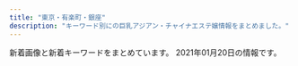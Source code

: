 ```yaml
---
title: "東京・有楽町・銀座"
description: "キーワード別にの巨乳アジアン・チャイナエステ嬢情報をまとめました。"
---
```


新着画像と新着キーワードをまとめています。
2021年01月20日の情報です。

<DmmAffiliateIns />
<KeywordTable
  shops={
    [
    {
        "name": "CoCo",
        "img_links": [
            "http://coco.jpest.net/uploads//sites/14/2020/08/tel-1.png",
            "http://coco.jpest.net/uploads//sites/14/2020/08/r6.jpg",
            "http://coco.jpest.net/uploads//sites/14/2020/08/acc1.jpg",
            "http://coco.jpest.net/uploads//sites/14/2020/08/g1-215x300.jpg",
            "http://coco.jpest.net/uploads//sites/14/2020/08/pick_t.jpg",
            "http://coco.jpest.net/uploads//sites/14/2020/08/bcc3-1.jpg",
            "http://coco.jpest.net/uploads//sites/14/2020/08/bcc2.jpg",
            "http://coco.jpest.net/uploads//sites/14/2020/08/g2-1.jpg",
            "http://coco.jpest.net/uploads//sites/14/2020/08/s1.png",
            "http://coco.jpest.net/uploads//sites/14/2020/08/tel-top2-3.jpg",
            "http://coco.jpest.net/uploads//sites/14/2020/08/r1.jpg",
            "http://coco.jpest.net/uploads//sites/14/2020/08/a2.jpg",
            "http://coco.jpest.net/uploads//sites/14/2020/08/r3.jpg",
            "http://coco.jpest.net/uploads//sites/14/2020/08/staff_t.jpg",
            "http://coco.jpest.net/uploads//sites/14/2020/08/tel-top-1.jpg",
            "http://coco.jpest.net/uploads//sites/14/2020/08/g2-1-215x300.jpg",
            "http://coco.jpest.net/uploads//sites/14/2020/09/g2-215x300.jpg",
            "http://coco.jpest.net/uploads//sites/14/2020/08/bcc3-2.jpg",
            "http://coco.jpest.net/uploads//sites/14/2020/08/r5.jpg",
            "http://coco.jpest.net/uploads//sites/14/2020/08/interior_t.jpg",
            "http://coco.jpest.net/uploads//sites/14/2020/08/ta.png",
            "http://coco.jpest.net/uploads//sites/14/2020/08/sys-786x1024.jpg",
            "http://coco.jpest.net/uploads//sites/14/2020/08/footer_02-1.jpg",
            "http://coco.jpest.net/uploads//sites/14/2020/08/news.png",
            "http://coco.jpest.net/uploads//sites/14/2020/09/g1-215x300.jpg",
            "http://coco.jpest.net/uploads//sites/14/2020/08/r4.jpg",
            "http://coco.jpest.net/uploads//sites/14/2020/09/g2.jpg",
            "http://coco.jpest.net/uploads//sites/14/2020/09/g1.jpg",
            "http://coco.jpest.net/uploads//sites/14/2020/08/r2.jpg",
            "http://coco.jpest.net/uploads//sites/14/2020/08/g1.jpg",
            "http://coco.jpest.net/uploads//sites/14/2020/08/g3.jpg",
            "http://coco.jpest.net/uploads//sites/14/2020/08/bcc1.jpg",
            "http://coco.jpest.net/uploads//sites/14/2020/08/g3-215x300.jpg",
            "http://coco.jpest.net/uploads//sites/14/2020/08/a1.jpg"
        ],
        "url": "http://coco.jpest.net/",
        "station": "\u99ac\u55b0\u6a2a\u5c71\u99c5B4\u51fa\u53e3",
        "keywords": {}
    },
    {
        "station": "\u65b0\u5bcc\u753a\u99c53\u756a\u51fa\u53e3",
        "url": "http://missyou-esthe.com/",
        "keywords": {
            "86": 14,
            "87": 4,
            "85": 2
        },
        "img_links": [
            "http://missyou-esthe.com/img/tt12.jpg",
            "http://missyou-esthe.com/img/t2.jpg",
            "http://missyou-esthe.com/img/cg01.jpg",
            "http://missyou-esthe.com/img/cg11.jpg",
            "http://missyou-esthe.com/img/cg04.jpg",
            "http://missyou-esthe.com/img/cg02.jpg",
            "http://missyou-esthe.com/img/tt20.jpg",
            "http://missyou-esthe.com/img/cg03.jpg",
            "http://missyou-esthe.com/img/tt18.jpg",
            "http://missyou-esthe.com/img/cg05.jpg",
            "http://missyou-esthe.com/img/tt11.jpg",
            "http://missyou-esthe.com/img/tt16.jpg",
            "http://missyou-esthe.com/img/cg08.jpg",
            "http://missyou-esthe.com/img/cg10.jpg",
            "http://missyou-esthe.com/img/tt19.jpg",
            "http://missyou-esthe.com/img/mr1.jpg",
            "http://missyou-esthe.com/img/cg09.jpg",
            "http://missyou-esthe.com/img/tt17.jpg",
            "http://missyou-esthe.com/img/t3.jpg",
            "http://missyou-esthe.com/img/cg091.jpg",
            "http://missyou-esthe.com/img/f1.jpg",
            "http://missyou-esthe.com/img/no.png",
            "http://missyou-esthe.com/img/tt21.jpg",
            "http://missyou-esthe.com/img/f.jpg",
            "http://missyou-esthe.com/img/tt4.jpg",
            "http://missyou-esthe.com/img/cg06.jpg",
            "http://missyou-esthe.com/img/tt1.jpg",
            "http://missyou-esthe.com/img/tt14.jpg",
            "http://missyou-esthe.com/img/cg07.jpg",
            "http://missyou-esthe.com/img/eve.jpg",
            "http://missyou-esthe.com/img/tt15.jpg",
            "http://missyou-esthe.com/img/cg14.jpg",
            "http://missyou-esthe.com/img/tt13.jpg",
            "http://missyou-esthe.com/img/lin.jpg",
            "http://missyou-esthe.com/img/t1.jpg",
            "http://missyou-esthe.com/img/tt2.jpg",
            "http://missyou-esthe.com/img/cg13.jpg"
        ],
        "name": "Lotus\uff5e\u30ed\u30fc\u30bf\u30b9\uff5e"
    },
    {
        "name": "\u685c\uff5e\u3055\u304f\u3089\uff5e",
        "station": "\u8305\u5834\u753a\u99c51\u756a\u51fa\u53e3",
        "img_links": [
            "http://sakura.relaxnabi.com/css/nav/nav-005.png",
            "http://sakura.relaxnabi.com/css/nav/nav-004.png",
            "http://sakura.relaxnabi.com/css/topright02.jpg",
            "http://sakura.relaxnabi.com/css/nav/nav-003.png",
            "http://sakura.relaxnabi.com/css/staff/staff14a.jpg",
            "http://sakura.relaxnabi.com/css/tel03.png",
            "http://sakura.relaxnabi.com/css/staff/staff04.jpg",
            "http://sakura.relaxnabi.com/css/nav/nav-001.png",
            "http://sakura.relaxnabi.com/css/topleft01.png",
            "http://sakura.relaxnabi.com/css/staff/staff02.jpg",
            "http://sakura.relaxnabi.com/css/topleft02.png",
            "http://sakura.relaxnabi.com/css/staff/staff06.jpg",
            "http://sakura.relaxnabi.com/css/staff/staff13.jpg",
            "http://sakura.relaxnabi.com/css/nav/nav-006.png",
            "http://sakura.relaxnabi.com/css/nav/nav-002.png"
        ],
        "url": "http://sakura.relaxnabi.com/",
        "keywords": {
            "C": 4,
            "D": 3,
            "87": 2,
            "89": 3
        }
    },
    {
        "url": "http://luna-shine.info/",
        "keywords": {
            "C": 12,
            "85": 6,
            "E": 13,
            "87": 12,
            "\u80f8": 2,
            "82": 3,
            "81": 3,
            "89": 21,
            "84": 3,
            "88": 21,
            "D": 30,
            "G": 6,
            "F": 6,
            "\u30bb\u30af\u30b7\u30fc": 1,
            "86": 6
        },
        "img_links": [
            "http://luna-shine.info/uploads/lunashine/2013/01/img_0427_e589afe69cac-276x368.jpg",
            "http://luna-shine.info/uploads/lunashine/2013/01/room-6.jpg",
            "http://luna-shine.info/uploads/lunashine/2013/05/p1020464_e589afe69cac.jpg",
            "http://luna-shine.info/uploads/lunashine/2017/04/22221.jpg",
            "http://luna-shine.info/uploads/lunashine/2013/01/room-11.jpg",
            "http://luna-shine.info/uploads/lunashine/2019/05/e5beaee4bfa1e59bbee78987_201905171313091.jpg",
            "http://luna-shine.info/uploads/lunashine/2013/01/room-9.jpg",
            "http://luna-shine.info/uploads/lunashine/2013/11/e381afe3828be3818befbc92-1000x1333.jpg",
            "http://luna-shine.info/uploads/lunashine/2019/04/e5beaee4bfa1e59bbee78987_201903161627475.jpg",
            "http://luna-shine.info/uploads/lunashine/2019/07/qqe59bbee78987201504181707251.jpg",
            "http://luna-shine.info/uploads/lunashine/2019/04/tel.jpg",
            "http://luna-shine.info/uploads/lunashine/images/rq01.jpg",
            "http://luna-shine.info/uploads/lunashine/2015/03/123.jpg",
            "http://luna-shine.info/uploads/lunashine/2020/01/e5beaee4bfa1e59bbee78987_20190517131309.jpg",
            "http://luna-shine.info/uploads/lunashine/2013/01/room-5.jpg",
            "http://luna-shine.info/uploads/lunashine/images/new_d.jpg",
            "http://luna-shine.info/uploads/lunashine/2014/05/naomi1-276x3584.jpg",
            "http://luna-shine.info/uploads/lunashine/2012/12/topview3.jpg",
            "http://luna-shine.info/uploads/lunashine/2013/01/qiu-1.jpg",
            "http://luna-shine.info/uploads/lunashine/2012/12/mobile.jpg",
            "http://luna-shine.info/uploads/lunashine/2013/10/e381bfe3818d2_e589afe69cac.jpg",
            "http://luna-shine.info/uploads/lunashine/2014/06/9c1b42356edc1bb51d040e0a1783fa97.png",
            "http://luna-shine.info/uploads/lunashine/2015/04/1111_e589afe69cac1.jpg",
            "http://luna-shine.info/uploads/lunashine/2016/12/img_4240.jpg",
            "http://luna-shine.info/uploads/lunashine/2013/10/e38182e38286e381bf3_e589afe69cac.jpg",
            "http://luna-shine.info/uploads/lunashine/2015/09/1-12041z120344c1_e589afe69cac_e589afe69cac.jpg",
            "http://luna-shine.info/uploads/lunashine/images/no-photo.jpg",
            "http://luna-shine.info/uploads/lunashine/2019/12/e5beaee4bfa1e59bbee78987_20191207154634.jpg",
            "http://luna-shine.info/uploads/lunashine/2015/04/1111_e589afe69cac.jpg",
            "http://luna-shine.info/uploads/lunashine/images/rq03.jpg",
            "http://luna-shine.info/uploads/lunashine/2013/11/e381afe3828be3818b-1000x1333.jpg",
            "http://luna-shine.info/uploads/lunashine/2013/10/e381bfe382841_e589afe69cac.jpg",
            "http://luna-shine.info/uploads/lunashine/2014/06/image-15.jpeg",
            "http://luna-shine.info/uploads/lunashine/2012/12/mailmaka.jpg",
            "http://luna-shine.info/uploads/lunashine/2019/04/flash1.jpg",
            "http://luna-shine.info/uploads/lunashine/2019/04/e5beaee4bfa1e59bbee78987_2019031616274791.jpg",
            "http://luna-shine.info/uploads/lunashine/2013/01/room-3.jpg",
            "http://luna-shine.info/uploads/lunashine/2015/03/11111.jpg",
            "http://luna-shine.info/uploads/lunashine/2013/01/room-10.jpg",
            "http://luna-shine.info/uploads/lunashine/2014/06/image-14.jpeg",
            "http://luna-shine.info/uploads/lunashine/2013/01/room-8.jpg",
            "http://luna-shine.info/uploads/lunashine/2014/05/naomi1-276x3583.jpg",
            "http://luna-shine.info/uploads/lunashine/2013/01/room-7.jpg",
            "http://luna-shine.info/uploads/lunashine/2015/03/171f728230a16701d87b9e61ba70edf8.png",
            "http://luna-shine.info/uploads/lunashine/2013/01/room-2.jpg",
            "http://luna-shine.info/uploads/lunashine/2019/04/e5beaee4bfa1e59bbee78987_201903161627478.jpg",
            "http://luna-shine.info/uploads/lunashine/2013/10/e381bfe38286e3818d-5_e589afe69cac.jpg",
            "http://luna-shine.info/uploads/lunashine/2015/12/qqe59bbee7898720151214133747.jpg",
            "http://luna-shine.info/uploads/lunashine/2013/01/img_0370_e589afe69cac-276x368.jpg",
            "http://luna-shine.info/uploads/lunashine/2012/12/topview4.jpg",
            "http://luna-shine.info/uploads/lunashine/2015/01/2_e589afe69cac.jpg",
            "http://luna-shine.info/uploads/lunashine/2019/03/e5beaee4bfa1e59bbee78987_201903141535171.jpg",
            "http://luna-shine.info/uploads/lunashine/2019/04/bottom.jpg",
            "http://luna-shine.info/uploads/lunashine/2014/04/image_e589afe69cac.png",
            "http://luna-shine.info/uploads/lunashine/2015/03/8dbe4d07b4f1258c30f14b30e60c1466.png",
            "http://luna-shine.info/uploads/lunashine/2015/03/12344780f_e589afe69cac.jpg",
            "http://luna-shine.info/uploads/lunashine/images/new_tit.jpg",
            "http://luna-shine.info/uploads/lunashine/2019/05/e5beaee4bfa1e59bbee78987_20190517131309.jpg",
            "http://luna-shine.info/uploads/lunashine/2016/11/31.jpg",
            "http://luna-shine.info/uploads/lunashine/2013/10/4_e589afe69cac.jpg",
            "http://luna-shine.info/uploads/lunashine/2019/03/e5beaee4bfa1e59bbee78987_201903161627476.jpg",
            "http://luna-shine.info/uploads/lunashine/2015/01/11.jpg",
            "http://luna-shine.info/uploads/lunashine/2013/03/img_0522_e589afe69cac-1000x1333.jpg",
            "http://luna-shine.info/uploads/lunashine/2019/12/e5beaee4bfa1e59bbee78987_201912071546181.jpg",
            "http://luna-shine.info/uploads/lunashine/2014/05/22.jpg",
            "http://luna-shine.info/uploads/lunashine/2018/05/2.jpg",
            "http://luna-shine.info/uploads/lunashine/2012/12/topview0.jpg",
            "http://luna-shine.info/uploads/lunashine/2019/01/e5beaee4bfa1e59bbee78987_20190124144601.jpg",
            "http://luna-shine.info/uploads/lunashine/2015/01/0.jpg",
            "http://luna-shine.info/uploads/lunashine/2013/01/room-1.jpg",
            "http://luna-shine.info/uploads/lunashine/2012/12/topview1.jpg",
            "http://luna-shine.info/uploads/lunashine/2015/06/image1-266x4001.jpg",
            "http://luna-shine.info/uploads/lunashine/images/picup.png"
        ],
        "name": "\u30eb\u30ca\u30b7\u30e3\u30a4\u30f3",
        "station": "\u5c0f\u4f1d\u99ac\u753a\u99c53\u756a\u51fa\u53e3"
    },
    {
        "keywords": {
            "C": 3,
            "83": 1,
            "85": 3,
            "90": 1,
            "D": 2,
            "G": 1,
            "86": 1,
            "93": 1,
            "91": 1,
            "E": 3,
            "89": 1,
            "87": 1
        },
        "name": "For you",
        "img_links": [
            "http://f-relaxe.net/images/sub_15.jpg",
            "http://f-relaxe.net/girl/07.jpg",
            "http://f-relaxe.net/images/sub_10.jpg",
            "http://f-relaxe.net/images/index_17.jpg",
            "http://f-relaxe.net/images/index_18.jpg",
            "http://f-relaxe.net/girl/08.jpg",
            "http://f-relaxe.net/images/staff_11.jpg",
            "http://f-relaxe.net/girl/02.jpg",
            "http://f-relaxe.net/girl/010a.jpg",
            "http://f-relaxe.net/girl/02a.jpg",
            "http://f-relaxe.net/images/info_11.jpg",
            "http://f-relaxe.net/girl/012a.jpg",
            "http://f-relaxe.net/girl/010.jpg",
            "http://f-relaxe.net/images/03.jpg",
            "http://f-relaxe.net/girl/07a.jpg",
            "http://f-relaxe.net/images/index_16.jpg",
            "http://f-relaxe.net/images/index_07.jpg",
            "http://f-relaxe.net/images/index_12.jpg",
            "http://f-relaxe.net/images/rec.jpg",
            "http://f-relaxe.net/images/index_14.jpg",
            "http://f-relaxe.net/girl/08a.jpg",
            "http://f-relaxe.net/girl/024.jpg",
            "http://f-relaxe.net/images/index_01.jpg",
            "http://f-relaxe.net/images/index_03.jpg",
            "http://f-relaxe.net/images/info.jpg",
            "http://f-relaxe.net/girl/011a.jpg",
            "http://f-relaxe.net/images/index_119.jpg",
            "http://f-relaxe.net/images/02.jpg",
            "http://f-relaxe.net/girl/09a.jpg",
            "http://f-relaxe.net/girl/013a.jpg",
            "http://f-relaxe.net/images/index_05.jpg",
            "http://f-relaxe.net/images/index_08.jpg",
            "http://f-relaxe.net/images/index_04.jpg",
            "http://f-relaxe.net/images/rec_11.jpg",
            "http://f-relaxe.net/images/line.jpg",
            "http://f-relaxe.net/girl/09.jpg",
            "http://f-relaxe.net/images/index_13.jpg",
            "http://f-relaxe.net/girl/00.jpg",
            "http://f-relaxe.net/girl/04.jpg",
            "http://f-relaxe.net/images/01.jpg",
            "http://f-relaxe.net/images/sub_12.jpg",
            "http://f-relaxe.net/girl/013.jpg",
            "http://f-relaxe.net/images/index_06.jpg",
            "http://f-relaxe.net/images/index_09.jpg",
            "http://f-relaxe.net/girl/012.jpg",
            "http://f-relaxe.net/girl/017.jpg",
            "http://f-relaxe.net/girl/011.jpg",
            "http://f-relaxe.net/images/index_10.jpg"
        ],
        "url": "http://f-relaxe.net",
        "station": "JR\u6771\u4eac\u99c5\u516b\u91cd\u6d32\u5317\u53e3"
    },
    {
        "img_links": [
            "http://s-este.net/wp/wp-content/uploads/2019/02/saihosjaiokal.jpg",
            "http://s-este.net/wp/wp-content/uploads/2019/02/sahijaknklaa.jpg",
            "http://s-este.net/wp/wp-content/themes/Butterfly2_ver_1_3/images/room/3.jpg",
            "http://s-este.net/wp/wp-content/uploads/2017/04/no_photo.jpg",
            "http://s-este.net/wp/wp-content/uploads/2017/04/hsoajalk12.jpg",
            "http://s-este.net/wp/wp-content/uploads/2020/09/0987654r.jpg",
            "http://s-este.net/wp/wp-content/uploads/2019/02/hsaiosijoamklaa.jpg",
            "http://s-este.net/wp/wp-content/themes/Butterfly2_ver_1_3/images/room/1.jpg",
            "http://s-este.net/wp/wp-content/themes/Butterfly2_ver_1_3/images/tel.png",
            "http://s-este.net/wp/wp-content/uploads/2020/09/12345rtfgh.jpg",
            "http://s-este.net/wp/wp-content/themes/Butterfly2_ver_1_3/event/top-img02.png",
            "http://s-este.net/wp/wp-content/themes/Butterfly2_ver_1_3/images/call.png",
            "http://s-este.net/wp/wp-content/themes/Butterfly2_ver_1_3/images/room/2.jpg",
            "http://s-este.net/wp/wp-content/uploads/2019/02/hasuoiioaasa.jpg",
            "http://s-este.net/wp/wp-content/uploads/2020/09/1234567.jpg",
            "http://s-este.net/wp/wp-content/uploads/2019/02/sahojioalkskla.jpg",
            "http://s-este.net/wp/wp-content/uploads/2019/02/gsyashuiaakaa.jpg",
            "http://s-este.net/wp/wp-content/themes/Butterfly2_ver_1_3/images/room/4.jpg",
            "http://s-este.net/wp/wp-content/uploads/2020/09/132456.jpg",
            "http://s-este.net/wp/wp-content/uploads/2019/02/hsuiasjoialmlkaas.jpg",
            "http://s-este.net/wp/wp-content/themes/Butterfly2_ver_1_3/event/top-img01.png"
        ],
        "name": "\u30e9\u30d5\u30a3\u30fc\u30eb",
        "url": "http://s-este.net/",
        "station": "\u65b0\u65e5\u672c\u6a4b\u99c55\u756a\u51fa\u53e3",
        "keywords": {
            "D": 2,
            "E": 6,
            "F": 2,
            "C": 4,
            "\u30bb\u30af\u30b7\u30fc": 1
        }
    },
    {
        "station": "\u4eba\u5f62\u753a\u99c5A1\u51fa\u53e3",
        "url": "http://cocosia-massage.work/",
        "img_links": [
            "http://cocosia-massage.work/img/sta4.jpg",
            "http://cocosia-massage.work/img/r9.jpg",
            "http://cocosia-massage.work/sp/img/cam3.jpg",
            "http://cocosia-massage.work/img/xmas.png",
            "http://cocosia-massage.work/img/fla-2.jpg",
            "http://cocosia-massage.work/img/st1.jpg",
            "http://cocosia-massage.work/img/acc.jpg",
            "http://cocosia-massage.work/sp/img/st1.jpg",
            "http://cocosia-massage.work/img/st2.jpg",
            "http://cocosia-massage.work/img/sta1.jpg",
            "http://cocosia-massage.work/img/st4.jpg",
            "http://cocosia-massage.work/img/fla-1.jpg",
            "http://cocosia-massage.work/sp/img/rec.jpg",
            "http://cocosia-massage.work/sp/img/p-3.jpg",
            "http://cocosia-massage.work/sp/img/cam2.jpg",
            "http://cocosia-massage.work/sp/img/info.jpg",
            "http://cocosia-massage.work/sp/img/qr.jpg",
            "http://cocosia-massage.work/img/st3.jpg",
            "http://cocosia-massage.work/sp/img/sys.jpg",
            "http://cocosia-massage.work/img/sta2.jpg",
            "http://cocosia-massage.work/img/conc.jpg",
            "http://cocosia-massage.work/sp/img/cam4.jpg",
            "http://cocosia-massage.work/sp/img/botton.jpg",
            "http://cocosia-massage.work/img/news.jpg",
            "http://cocosia-massage.work/img/cncp.jpg",
            "http://cocosia-massage.work/sp/img/acc.jpg",
            "http://cocosia-massage.work/sp/img/st2.jpg",
            "http://cocosia-massage.work/sp/img/st3.jpg",
            "http://cocosia-massage.work/sp/img/t-r.jpg",
            "http://cocosia-massage.work/sp/img/t-t2.jpg",
            "http://cocosia-massage.work/sp/img/t-t.jpg",
            "http://cocosia-massage.work/sp/img/st4.jpg",
            "http://cocosia-massage.work/sp/img/p-2.jpg",
            "http://cocosia-massage.work/img/sta3.jpg",
            "http://cocosia-massage.work/img/newf.jpg",
            "http://cocosia-massage.work/sp/img/pc.jpg",
            "http://cocosia-massage.work/sp/img/t-s.jpg",
            "http://cocosia-massage.work/img/head2.jpg",
            "http://cocosia-massage.work/sp/img/p-1.jpg",
            "http://cocosia-massage.work/sp/img/p-4.jpg",
            "http://cocosia-massage.work/sp/img/cam1.jpg"
        ],
        "name": "COCOSIA",
        "keywords": {
            "D": 2,
            "87": 5,
            "E": 5,
            "85": 7,
            "C": 17,
            "F": 5,
            "88": 5
        }
    },
    {
        "name": "COMODO -\u30b3\u30e2\u30c9-",
        "keywords": {
            "D": 7,
            "87": 6,
            "86": 1
        },
        "img_links": [
            "http://www.comodo.relaxjp.info/files/013-03.jpg",
            "http://www.comodo.relaxjp.info/files/008-03.jpg",
            "http://www.comodo.relaxjp.info/files/013-02.jpg",
            "http://www.comodo.relaxjp.info/files/011-02.jpg",
            "http://www.comodo.relaxjp.info/files/012-03.jpg",
            "http://www.comodo.relaxjp.info/images/s_info.jpg",
            "http://www.comodo.relaxjp.info/files/010-03.jpg",
            "http://www.comodo.relaxjp.info/files/009-03.jpg",
            "http://www.comodo.relaxjp.info/files/007-03.jpg",
            "http://www.comodo.relaxjp.info/images/bj1.jpg",
            "http://www.comodo.relaxjp.info/images/bj3.jpg",
            "http://www.comodo.relaxjp.info/images/s_news.jpg",
            "http://www.comodo.relaxjp.info/files/010.jpg",
            "http://www.comodo.relaxjp.info/files/011-03.jpg",
            "http://www.comodo.relaxjp.info/files/007.jpg",
            "http://www.comodo.relaxjp.info/files/009-02.jpg",
            "http://www.comodo.relaxjp.info/files/012.jpg",
            "http://www.comodo.relaxjp.info/files/008.jpg",
            "http://www.comodo.relaxjp.info/files/008-02.jpg",
            "http://www.comodo.relaxjp.info/files/007-02.jpg",
            "http://www.comodo.relaxjp.info/images/top.png",
            "http://www.comodo.relaxjp.info/images/s_staff.jpg",
            "http://www.comodo.relaxjp.info/images/s_link.jpg",
            "http://www.comodo.relaxjp.info/images/hua.jpg",
            "http://www.comodo.relaxjp.info/files/010-02.jpg",
            "http://www.comodo.relaxjp.info/files/011.jpg",
            "http://www.comodo.relaxjp.info/files/013.jpg",
            "http://www.comodo.relaxjp.info/files/012-02.jpg",
            "http://www.comodo.relaxjp.info/files/009.jpg"
        ],
        "station": "\u99ac\u55b0\u6a2a\u5c71\u99c5A2\u51fa\u53e3",
        "url": "http://www.comodo.relaxjp.info/"
    },
    {
        "img_links": [
            "https://rumia.tyo.cm/images/s_face.jpg",
            "https://rumia.tyo.cm/images/room3.jpg",
            "https://rumia.tyo.cm/images/room6.jpg",
            "https://rumia.tyo.cm/images/mobile.jpg",
            "https://rumia.tyo.cm/images/s_mobile.jpg",
            "https://rumia.tyo.cm/photos/sites/5/2017/08/4.jpg",
            "https://rumia.tyo.cm/images/top.png",
            "https://rumia.tyo.cm/images/room2.jpg",
            "https://rumia.tyo.cm/images/room7.jpg",
            "https://rumia.tyo.cm/images/room8.jpg",
            "https://rumia.tyo.cm/photos/sites/5/2017/08/2.jpg",
            "https://rumia.tyo.cm/images/room1.jpg",
            "https://rumia.tyo.cm/images/room5.jpg",
            "https://rumia.tyo.cm/images/room4.jpg",
            "https://rumia.tyo.cm/images/s_staff.png",
            "https://rumia.tyo.cm/photos/sites/5/2017/08/3.jpg",
            "https://rumia.tyo.cm/images/s_news.jpg",
            "https://rumia.tyo.cm/images/s_link.png",
            "https://rumia.tyo.cm/photos/sites/5/2017/08/1.jpg"
        ],
        "keywords": {
            "E": 1,
            "83": 1,
            "D": 3,
            "86": 1,
            "85": 1,
            "87": 1
        },
        "name": "RUMIA\u30fb\u30eb\u30df\u30a2",
        "station": "\u4eba\u5f62\u753a\u99c5A5\u51fa\u53e3",
        "url": "https://rumia.tyo.cm/"
    },
    {
        "station": "JR\u65b0\u65e5\u672c\u6a4b\u99c56\u756a\u51fa\u53e3",
        "name": "Melody Spa -\u30e1\u30ed\u30c7\u30a3 \u30b9\u30d1-",
        "url": "https://melodyspa.tokyo/",
        "keywords": {
            "C": 32,
            "F": 2,
            "86": 4
        },
        "img_links": [
            "https://melodyspa.tokyo/images/st/you3.jpg",
            "https://melodyspa.tokyo/images/st/st_.jpg",
            "https://melodyspa.tokyo/images/st/yuna1.jpg",
            "https://melodyspa.tokyo/images/st/yuna.jpg",
            "https://melodyspa.tokyo/images/st/ringo.jpg",
            "https://melodyspa.tokyo/images/st/mina2.jpg",
            "https://melodyspa.tokyo/images/st/risa.jpg",
            "https://melodyspa.tokyo/images/st/mina.jpg",
            "https://melodyspa.tokyo/images/st/you2.jpg",
            "https://melodyspa.tokyo/images/share/pagetop.png",
            "https://melodyspa.tokyo/images/st/yuna2.jpg",
            "https://melodyspa.tokyo/images/topimage/topimage.jpg",
            "https://melodyspa.tokyo/images/st/rara2.jpg",
            "https://melodyspa.tokyo/images/st/you.jpg",
            "https://melodyspa.tokyo/images/st/miho.jpg",
            "https://melodyspa.tokyo/images/st/mio.jpg"
        ]
    },
    {
        "img_links": [
            "https://est-tiara.info/images/returnBtn.png",
            "https://est-tiara.info/images/gallery/r7.jpg",
            "https://est-tiara.info/images/gallery/r8.jpg",
            "https://est-tiara.info/images/gallery/r3.jpg",
            "https://est-tiara.info/images/gallery/r1.jpg",
            "https://est-tiara.info/staffPhoto/b20201016083756.jpg",
            "https://est-tiara.info/images/gallery/r5.jpg",
            "https://est-tiara.info/images/gallery/r4.jpg",
            "https://est-tiara.info/staffPhoto/b20201016083828.jpg",
            "https://est-tiara.info/images/gallery/r2.jpg",
            "https://est-tiara.info/js/sliderLine/slide_next.png",
            "https://est-tiara.info/js/sliderLine/slide_prev.png",
            "https://est-tiara.info/staffPhoto/b20200924141844.jpg",
            "https://est-tiara.info/staffPhoto/s20200924141844.jpg",
            "https://est-tiara.info/images/mobile.png",
            "https://est-tiara.info/uploadfiles/Image/campaignEstTiaraInfo.jpg",
            "https://est-tiara.info/staffPhoto/s20201016083828.jpg",
            "https://est-tiara.info/images/gallery/r6.jpg",
            "https://est-tiara.info/staffPhoto/s20201016083756.jpg",
            "https://est-tiara.info/staffPhoto/b20201016083614.jpg",
            "https://est-tiara.info/staffPhoto/b20201016083716.jpg",
            "https://est-tiara.info/staffPhoto/s20201016083716.jpg",
            "https://est-tiara.info/staffPhoto/s20201016083614.jpg"
        ],
        "name": "Tiara-\u30c6\u30a4\u30a2\u30e9-",
        "keywords": {
            "89": 1,
            "C": 1,
            "E": 1,
            "D": 3
        },
        "station": "\u6771\u9280\u5ea7\u99c5A7\u51fa\u53e3",
        "url": "https://est-tiara.info/"
    },
    {
        "name": "PRIME\u30fb\u30d7\u30e9\u30a4\u30e0",
        "keywords": {
            "D": 10,
            "82": 1,
            "84": 5,
            "E": 1,
            "88": 1,
            "C": 7,
            "86": 7,
            "87": 4
        },
        "station": "\u99ac\u55b0\u753a\u99c51\u756a\u51fa\u53e3",
        "url": "http://prime-relax.work/",
        "img_links": [
            "http://prime-relax.work/img/bottom.png",
            "http://prime-relax.work/img/link300100.jpg",
            "http://prime-relax.work/sp/img/sta11.jpg",
            "http://prime-relax.work/img/IMG_1667.jpg",
            "http://prime-relax.work/img/st11.jpg",
            "http://prime-relax.work/img/st013.jpg",
            "http://prime-relax.work/img/st14.jpg",
            "http://prime-relax.work/sp/img/tit.jpg",
            "http://prime-relax.work/img/st8.jpg",
            "http://prime-relax.work/sp/img/t-o.jpg",
            "http://prime-relax.work/sp/img/add3.jpg",
            "http://prime-relax.work/sp/img/sta8.jpg",
            "http://prime-relax.work/sp/img/p-7.jpg",
            "http://prime-relax.work/img/head.jpg",
            "http://prime-relax.work/sp/img/pc.jpg",
            "http://prime-relax.work/img/st07.jpg",
            "http://prime-relax.work/img/body-.jpg",
            "http://prime-relax.work/img/sta9.jpg",
            "http://prime-relax.work/img/sta7.jpg",
            "http://prime-relax.work/sp/img/info.jpg",
            "http://prime-relax.work/img/st014.jpg",
            "http://prime-relax.work/img/bottom-.png",
            "http://prime-relax.work/sp/img/cam.jpg",
            "http://prime-relax.work/img/sta4.jpg",
            "http://prime-relax.work/sp/img/t-r.jpg",
            "http://prime-relax.work/img/st5.jpg",
            "http://prime-relax.work/img/sta5.jpg",
            "http://prime-relax.work/img/link-.jpg",
            "http://prime-relax.work/img/eve.jpg",
            "http://prime-relax.work/img/link10033.jpg",
            "http://prime-relax.work/sp/img/sys.jpg",
            "http://prime-relax.work/img/st9.jpg",
            "http://prime-relax.work/sp/img/sta12.jpg",
            "http://prime-relax.work/sp/img/add2.jpg",
            "http://prime-relax.work/sp/img/pic.jpg",
            "http://prime-relax.work/img/st7.jpg",
            "http://prime-relax.work/img/IMG_1675.jpg",
            "http://prime-relax.work/sp/img/sta14.jpg",
            "http://prime-relax.work/sp/img/time.jpg",
            "http://prime-relax.work/sp/img/sta7.jpg",
            "http://prime-relax.work/sp/img/p-8.jpg",
            "http://prime-relax.work/sp/img/sta5.jpg",
            "http://prime-relax.work/img/sta13.jpg",
            "http://prime-relax.work/img/st12.jpg",
            "http://prime-relax.work/sp/img/sta13.jpg",
            "http://prime-relax.work/img/link20067.jpg",
            "http://prime-relax.work/sp/img/botton.jpg",
            "http://prime-relax.work/sp/img/t-t.jpg",
            "http://prime-relax.work/img/IMG_1709.jpg",
            "http://prime-relax.work/img/sys.jpg",
            "http://prime-relax.work/img/sta14.jpg",
            "http://prime-relax.work/img/st13.jpg",
            "http://prime-relax.work/sp/img/sta4.jpg",
            "http://prime-relax.work/img/st4.jpg",
            "http://prime-relax.work/img/st08.jpg",
            "http://prime-relax.work/img/st04.jpg",
            "http://prime-relax.work/img/IMG_1699.jpg",
            "http://prime-relax.work/img/sta12.jpg",
            "http://prime-relax.work/sp/img/p-9.jpg",
            "http://prime-relax.work/sp/img/sta9.jpg",
            "http://prime-relax.work/sp/img/tel.jpg",
            "http://prime-relax.work/img/mo.png",
            "http://prime-relax.work/img/sta8.jpg",
            "http://prime-relax.work/sp/img/add.jpg",
            "http://prime-relax.work/sp/img/t-a.jpg",
            "http://prime-relax.work/img/sta11.jpg",
            "http://prime-relax.work/sp/img/t-s.jpg"
        ]
    },
    {
        "name": "\u6975\u4e0a\u30e1\u30f3\u30ba\u30a2\u30ed\u30de\u65e5\u672c\u6a4b",
        "img_links": [
            "https://aroma.tyo.cm/images/top_slider03.jpg",
            "https://aroma.tyo.cm/images/top_slider01.jpg",
            "https://aroma.tyo.cm/photos/sites/89/2019/12/2019122416352319.jpg",
            "https://aroma.tyo.cm/photos/sites/89/2019/12/2019122416352260.jpg",
            "https://aroma.tyo.cm/photos/sites/89/2019/12/2019122416352349.jpg",
            "https://aroma.tyo.cm/images/btn_side01.png",
            "https://aroma.tyo.cm/photos/sites/89/2019/12/2019122416352079.jpg",
            "https://aroma.tyo.cm/images/btn_side02.png",
            "https://aroma.tyo.cm/images/btn_side03.png",
            "https://aroma.tyo.cm/images/btn_side04.png",
            "https://aroma.tyo.cm/photos/sites/89/2019/12/201912241635216.jpg",
            "https://aroma.tyo.cm/photos/sites/89/2019/12/2019122416352195.jpg",
            "https://aroma.tyo.cm/images/btn_side07.png",
            "https://aroma.tyo.cm/images/top.png",
            "https://aroma.tyo.cm/photos/sites/89/2019/12/2019122416352050.jpg",
            "https://aroma.tyo.cm/images/btn_side05.png",
            "https://aroma.tyo.cm/images/top_slider02.jpg",
            "https://aroma.tyo.cm/photos/sites/89/2019/12/2019122416352299.jpg",
            "https://aroma.tyo.cm/photos/sites/89/2019/12/2019122416352378.jpg",
            "https://aroma.tyo.cm/images/btn_side06.png",
            "https://aroma.tyo.cm/images/sp_top.png"
        ],
        "station": "\u8305\u5834\u753a\u99c510\u756a\u51fa\u53e3",
        "url": "https://aroma.tyo.cm/",
        "keywords": {
            "93": 63,
            "D": 16,
            "G": 8,
            "90": 14,
            "88": 12,
            "C": 58,
            "100": 8,
            "E": 45,
            "84": 4,
            "86": 34,
            "F": 33
        }
    },
    {
        "img_links": [
            "http://evergrace.tyo.cm/images/girl-z2.jpg",
            "http://evergrace.tyo.cm/photos/sites/78/2020/08/2020081511450430.jpg",
            "http://evergrace.tyo.cm/images/room1.jpg",
            "http://evergrace.tyo.cm/images/top02.jpg",
            "http://evergrace.tyo.cm/photos/sites/78/2020/11/2020112316393088.jpg",
            "http://evergrace.tyo.cm/images/s_news.png",
            "http://evergrace.tyo.cm/photos/sites/78/2019/12/2019121905355657.jpg",
            "http://evergrace.tyo.cm/images/top01.jpg",
            "http://evergrace.tyo.cm/photos/sites/78/2021/01/2021011218032474.jpg",
            "http://evergrace.tyo.cm/images/s_pick.png",
            "http://evergrace.tyo.cm/photos/sites/78/2019/12/2019121905355858.jpg",
            "http://evergrace.tyo.cm/images/nbj3.jpg",
            "http://evergrace.tyo.cm/photos/sites/78/2020/08/2020081511450593.jpg",
            "http://evergrace.tyo.cm/images/s_staff.png",
            "http://evergrace.tyo.cm/photos/sites/78/2019/12/201912190535589.jpg",
            "http://evergrace.tyo.cm/images/mobile.jpg",
            "http://evergrace.tyo.cm/images/room2.jpg",
            "http://evergrace.tyo.cm/images/room4.jpg",
            "http://evergrace.tyo.cm/photos/sites/78/2021/01/2021011218044629.jpg",
            "http://evergrace.tyo.cm/images/room3.jpg",
            "http://evergrace.tyo.cm/images/s_mobile.png",
            "http://evergrace.tyo.cm/images/info.jpg",
            "http://evergrace.tyo.cm/photos/sites/78/2020/11/2020112415583796.jpg",
            "http://evergrace.tyo.cm/photos/sites/78/2021/01/2021011218032563.jpg",
            "http://evergrace.tyo.cm/images/girl-z1.jpg",
            "http://evergrace.tyo.cm/images/room5.jpg",
            "http://evergrace.tyo.cm/images/s_link.png"
        ],
        "keywords": {
            "85": 2,
            "C": 18,
            "86": 2,
            "D": 4
        },
        "name": "Evergrace-\u30a8\u30d0\u30fc\u30b0\u30ec\u30fc\u30b9-",
        "station": "\u6771\u65e5\u672c\u6a4b\u99c5A2\u51fa\u53e3",
        "url": "http://evergrace.tyo.cm/"
    },
    {
        "img_links": [
            "http://esthe-aroma.com/images/icon_top.png",
            "http://esthe-aroma.com/images/cg10.jpg",
            "http://esthe-aroma.com/images/cg03.jpg",
            "http://esthe-aroma.com/images/icon_info.png",
            "http://esthe-aroma.com/images/cg04.jpg",
            "http://esthe-aroma.com/images/qrc.jpg",
            "http://esthe-aroma.com/images/cg01.jpg",
            "http://esthe-aroma.com/images/photo01.jpg",
            "http://esthe-aroma.com/images/end-info.png",
            "http://esthe-aroma.com/images/cg09.jpg",
            "http://esthe-aroma.com/images/mainImg_sub.jpg",
            "http://esthe-aroma.com/images/cg06.jpg",
            "http://esthe-aroma.com/images/cg08.jpg",
            "http://esthe-aroma.com/images/btn2.png",
            "http://esthe-aroma.com/images/cg13.jpg",
            "http://esthe-aroma.com/images/cg07.jpg",
            "http://esthe-aroma.com/images/photo02.jpg",
            "http://esthe-aroma.com/images/cg11.jpg",
            "http://esthe-aroma.com/images/cg02.jpg",
            "http://esthe-aroma.com/images/icon_concept.png",
            "http://esthe-aroma.com/images/icon_tel.png",
            "http://esthe-aroma.com/images/cg05.jpg",
            "http://esthe-aroma.com/images/photo03.jpg",
            "http://esthe-aroma.com/images/cg12.jpg",
            "http://esthe-aroma.com/images/icon_staff.png"
        ],
        "station": "\u99ac\u55b0\u6a2a\u5c71\u99c5A2\u51fa\u53e3",
        "keywords": {
            "E": 1,
            "C": 2,
            "86": 13,
            "D": 10
        },
        "name": "Miss.9\uff5e\u30df\u30b9.\u30ad\u30e5\u30a6\uff5e",
        "url": "http://esthe-aroma.com/"
    },
    {
        "url": "http://a-smile.click/",
        "name": "Firework\uff5e\u30d5\u30a1\u30a4\u30a2\u30ef\u30fc\u30af\uff5e",
        "station": "\u7bc9\u5730\u99c52\u756a\u51fa\u53e3",
        "keywords": {},
        "img_links": [
            "http://a-smile.click/img/room/photo03.jpg",
            "http://a-smile.click/topics/img/117-1.jpg",
            "http://a-smile.click/girl/2_1.jpg",
            "http://a-smile.click/img/tel.png",
            "http://a-smile.click/img/staff_headimg.jpg",
            "http://a-smile.click/img/head_img.jpg",
            "http://a-smile.click/img/link_headimg.jpg",
            "http://a-smile.click/img/rec_headimg.jpg",
            "http://a-smile.click/girl/1.jpg",
            "http://a-smile.click/img/room/photo04.jpg",
            "http://a-smile.click/girl/5_1.jpg",
            "http://a-smile.click/girl/3_1.jpg",
            "http://a-smile.click/img/room/photo02.jpg",
            "http://a-smile.click/girl/1_1.jpg",
            "http://a-smile.click/girl/5.jpg",
            "http://a-smile.click/girl/4.jpg",
            "http://a-smile.click/girl/3.jpg",
            "http://a-smile.click/img/room/photo01.jpg",
            "http://a-smile.click/img/faq_headimg.jpg",
            "http://a-smile.click/girl/2.jpg",
            "http://a-smile.click/girl/6.jpg",
            "http://a-smile.click/img/qr.png"
        ]
    },
    {
        "img_links": [
            "https://mens-esthe.jpn.vin/images/room1.jpg",
            "https://mens-esthe.jpn.vin/images/sp_tit_pick.jpg",
            "https://mens-esthe.jpn.vin/images/room2.jpg",
            "https://mens-esthe.jpn.vin/images/nav_link01.png",
            "https://mens-esthe.jpn.vin/images/tit_link.jpg",
            "https://mens-esthe.jpn.vin/images/tit_staff02.jpg",
            "https://mens-esthe.jpn.vin/images/tit_info.jpg",
            "https://mens-esthe.jpn.vin/images/sp_tit_info.jpg",
            "https://mens-esthe.jpn.vin/images/nav_link02.png",
            "https://mens-esthe.jpn.vin/photos/sites/4/2020/12/2020121102462172.jpg",
            "https://mens-esthe.jpn.vin/photos/sites/4/2020/12/202012110248090.jpg",
            "https://mens-esthe.jpn.vin/images/sp_photo_1.jpg",
            "https://mens-esthe.jpn.vin/images/tit_pick.jpg",
            "https://mens-esthe.jpn.vin/images/nav_link06.png",
            "https://mens-esthe.jpn.vin/photos/sites/4/2020/12/2020121102464663.jpg",
            "https://mens-esthe.jpn.vin/images/nav_link08.png",
            "https://mens-esthe.jpn.vin/photos/sites/4/2020/12/2020121102483539.jpg",
            "https://mens-esthe.jpn.vin/images/top.png",
            "https://mens-esthe.jpn.vin/images/navbar-top.jpg",
            "https://mens-esthe.jpn.vin/images/tit_face.jpg",
            "https://mens-esthe.jpn.vin/images/nav_link07.png",
            "https://mens-esthe.jpn.vin/images/nav_link04.png",
            "https://mens-esthe.jpn.vin/images/nav_link05.png",
            "https://mens-esthe.jpn.vin/images/sp_tit_link.jpg",
            "https://mens-esthe.jpn.vin/images/nav_link03.png",
            "https://mens-esthe.jpn.vin/images/photo_1.jpg",
            "https://mens-esthe.jpn.vin/images/side_mobile.jpg",
            "https://mens-esthe.jpn.vin/images/sp_end.png",
            "https://mens-esthe.jpn.vin/images/sp_tit_staff02.jpg",
            "https://mens-esthe.jpn.vin/images/end.png",
            "https://mens-esthe.jpn.vin/images/tit_staff.jpg",
            "https://mens-esthe.jpn.vin/images/sp_tit_staff.jpg",
            "https://mens-esthe.jpn.vin/photos/sites/4/2020/12/2020121102501422.jpg"
        ],
        "keywords": {
            "85": 24,
            "86": 96,
            "D": 120
        },
        "station": "JR\u6771\u4eac\u99c5\u516b\u91cd\u6d32\u5317\u53e3",
        "name": "\u6771\u4eac\u65e5\u672c\u6a4b\u30e1\u30f3\u30ba\u30a8\u30b9\u30c6",
        "url": "https://mens-esthe.jpn.vin/"
    },
    {
        "url": "http://yume-sato.blue/",
        "keywords": {},
        "station": "\u4eba\u5f62\u753a\u99c5A6",
        "name": "\u5922\u306e\u90f7",
        "img_links": [
            "http://yume-sato.blue/uploads//sites/18/2020/09/top1-1.jpg",
            "http://yume-sato.blue/uploads//sites/18/2020/09/g3.jpg",
            "http://yume-sato.blue/uploads//sites/18/2020/09/g3-150x150.jpg",
            "http://yume-sato.blue/uploads//sites/18/2020/09/s_staff.png",
            "http://yume-sato.blue/uploads//sites/18/2020/09/g5-150x150.jpg",
            "http://yume-sato.blue/uploads//sites/18/2020/09/g4-150x150.jpg",
            "http://yume-sato.blue/uploads//sites/18/2020/09/g5.jpg",
            "http://yume-sato.blue/uploads//sites/18/2020/12/gg-150x150.jpg",
            "http://yume-sato.blue/uploads//sites/18/2020/09/news.jpg",
            "http://yume-sato.blue/uploads//sites/18/2020/10/g2.jpg",
            "http://yume-sato.blue/uploads//sites/18/2020/09/pick.jpg",
            "http://yume-sato.blue/uploads//sites/18/2020/09/g6.jpg",
            "http://yume-sato.blue/uploads//sites/18/2020/09/g2-150x150.jpg",
            "http://yume-sato.blue/uploads//sites/18/2020/09/g1-150x150.jpg",
            "http://yume-sato.blue/uploads//sites/18/2020/10/g1.jpg",
            "http://yume-sato.blue/uploads//sites/18/2020/09/g6-150x150.jpg",
            "http://yume-sato.blue/uploads//sites/18/2020/09/g1.jpg",
            "http://yume-sato.blue/uploads//sites/18/2020/09/g2.jpg",
            "http://yume-sato.blue/uploads//sites/18/2020/09/mobile-1.jpg",
            "http://yume-sato.blue/uploads//sites/18/2020/12/gg.jpg",
            "http://yume-sato.blue/uploads//sites/18/2020/09/top.jpg",
            "http://yume-sato.blue/uploads//sites/18/2020/09/g4.jpg"
        ]
    },
    {
        "url": "http://starrysky.esnavi.work/",
        "station": "JR\u99ac\u55b0\u753a\u99c5",
        "name": "\u661f\u306e\u7a7a",
        "keywords": {
            "E": 9,
            "\u80f8": 1,
            "C": 9,
            "88": 9,
            "90": 9,
            "D": 9,
            "85": 18,
            "83": 9
        },
        "img_links": [
            "http://starrysky.esnavi.work/2/uploadimg/1574764277.jpg",
            "http://starrysky.esnavi.work/2/uploadimg/1596225793.jpg",
            "http://starrysky.esnavi.work/vis_theptframe.png",
            "https://pwchp.com/images_editor/124/images/1559717095-146381_2.jpg",
            "http://starrysky.esnavi.work/iDl2toJilLq62VX.png",
            "http://starrysky.esnavi.work/2/uploadimg/1609136727.jpeg",
            "http://starrysky.esnavi.work/2/uploadimg/1609136908.jpeg",
            "http://starrysky.esnavi.work/1-1PZ515095RN.jpg",
            "https://century.pwchp.com/images/vis_theptframe.png",
            "http://starrysky.esnavi.work/2/uploadimg/1565558725.jpg"
        ]
    },
    {
        "img_links": [
            "http://toukasui.jpn.mn/photos/sites/49/2019/06/2019061711394937.jpg",
            "http://toukasui.jpn.mn/photos/sites/49/2019/02/2019020710305082.jpg",
            "http://toukasui.jpn.mn/images/s_staff.png",
            "http://toukasui.jpn.mn/images/news.jpg",
            "http://toukasui.jpn.mn/images/face.jpg",
            "http://toukasui.jpn.mn/photos/sites/49/2019/02/2019021519245846.jpg",
            "http://toukasui.jpn.mn/images/room4.jpg",
            "http://toukasui.jpn.mn/photos/sites/49/2018/12/2018121411170742.jpg",
            "http://toukasui.jpn.mn/photos/sites/49/2019/11/2019111002374421.jpg",
            "http://toukasui.jpn.mn/photos/sites/49/2019/09/2019091616543823.jpg",
            "http://toukasui.jpn.mn/photos/sites/49/2019/08/2019082510480041.jpg",
            "http://toukasui.jpn.mn/images/mobile.jpg",
            "http://toukasui.jpn.mn/images/pick.jpg",
            "http://toukasui.jpn.mn/photos/sites/49/2018/11/2018111701424587.jpg",
            "http://toukasui.jpn.mn/images/top.jpg",
            "http://toukasui.jpn.mn/images/room2.jpg",
            "http://toukasui.jpn.mn/photos/sites/49/2019/08/2019081010463794.jpg",
            "http://toukasui.jpn.mn/images/room3.jpg",
            "http://toukasui.jpn.mn/photos/sites/49/2019/07/2019070111270334.jpg",
            "http://toukasui.jpn.mn/photos/sites/49/2020/09/202009151644200.jpg",
            "http://toukasui.jpn.mn/images/room1.jpg",
            "http://toukasui.jpn.mn/photos/sites/49/2019/03/2019030615101559.jpg",
            "http://toukasui.jpn.mn/photos/sites/49/2018/11/2018110702420266.jpg"
        ],
        "station": "\u6771\u9280\u5ea7\u99c55\u756a\u51fa\u53e3",
        "name": "\u6843\u82b1\u6c34*\u3068\u3046\u304b\u3059\u3044",
        "url": "http://toukasui.jpn.mn/",
        "keywords": {
            "F": 1,
            "89": 1,
            "87": 2,
            "85": 2,
            "88": 1,
            "86": 7,
            "E": 3,
            "D": 9
        }
    },
    {
        "img_links": [],
        "name": "\u30d9\u30d3\u30fc\u30e9\u30d6\u30ea\u30fc",
        "url": "http://esthe-massage.red/",
        "station": "\u516b\u4e01\u5800\u99c5B4\u51fa\u53e3",
        "keywords": {}
    },
    {
        "name": "\u60a0",
        "img_links": [
            "http://koikst.xyz/_src/20886064/index_37.png",
            "http://koikst.xyz/_src/21089124/img20180325193504865361.png",
            "http://koikst.xyz/_src/20886111/_dsf0778_pp.jpg",
            "http://koikst.xyz/_src/20886058/sign.png",
            "http://koikst.xyz/_src/20886211/07958eda583eff2b24876adf03c0a434.jpg",
            "http://koikst.xyz/_src/20886010/img_3017.jpg",
            "http://koikst.xyz/_src/20991736/t02200330_0640096013249885015.jpg",
            "http://koikst.xyz/_src/20886059/sign.png",
            "http://koikst.xyz/_src/20886062/index_35.png",
            "http://sunflower.jp.net/5.jpg",
            "http://sunflower.jp.net/2.jpg",
            "http://koikst.xyz/_src/20886122/up.png",
            "http://koikst.xyz/_src/20886009/img_2917.jpg",
            "http://koikst.xyz/_src/51067440/wechatimg723.jpg",
            "http://koikst.xyz/_src/20886063/index_36.png",
            "http://koikst.xyz/_src/20886005/wechatimg35.jpg",
            "http://koikst.xyz/_src/20886007/_k3_6020.jpg",
            "http://koikst.xyz/_src/20886308/t02200330_0640096013249885015.jpg",
            "http://koikst.xyz/_src/20886283/img20170527114635169213.png",
            "http://koikst.xyz/_src/20886287/9c88380aa0315ec9292225a3223d62d9.jpg",
            "http://koikst.xyz/_src/20886222/up.png",
            "http://koikst.xyz/_src/20886103/up.png",
            "http://koikst.xyz/_src/20885845/up.png",
            "http://koikst.xyz/_src/20886233/906ab10dd05fdcaee1fa99bd6e5779ea.jpg",
            "http://koikst.xyz/_src/51067437/wechatimg724.jpg",
            "http://koikst.xyz/_src/20885828/up.png",
            "http://koikst.xyz/_src/20886303/07958eda583eff2b24876adf03c0a434.jpg",
            "http://koikst.xyz/_src/20886305/therapist-ito.jpg",
            "http://koikst.xyz/_src/20885811/up.png",
            "http://koikst.xyz/_src/20886229/_dsf0778_pp.jpg",
            "http://koikst.xyz/_src/20886061/index_34.png",
            "http://koikst.xyz/_src/20886066/slider2.png",
            "http://koikst.xyz/_src/20886065/index_38.png",
            "http://koikst.xyz/_src/20886035/up.png",
            "http://koikst.xyz/_src/20886006/wechatimg36.jpg",
            "http://sunflower.jp.net/1.jpg",
            "http://koikst.xyz/_src/20885836/sign.jpg",
            "http://koikst.xyz/_src/20886235/t02200330_0640096013249885015.jpg",
            "http://koikst.xyz/_src/51067435/wechatimg725.jpg",
            "http://koikst.xyz/_src/20885997/up.png",
            "http://koikst.xyz/_src/20886092/therapist-ito.jpg",
            "http://koikst.xyz/_src/20886231/_dsf0770_pp.jpg",
            "http://koikst.xyz/_src/20886300/media-20170919.jpg",
            "http://koikst.xyz/_src/20886060/index_33.png",
            "http://sunflower.jp.net/3.jpg",
            "http://koikst.xyz/_src/20886008/_k3_6019.jpg",
            "http://koikst.xyz/_src/20886310/wechatimg405.jpg",
            "http://koikst.xyz/_src/20886148/therapist-ito.jpg",
            "http://koikst.xyz/_src/20885809/www.cman.png",
            "http://koikst.xyz/_src/20886019/up.png",
            "http://sunflower.jp.net/6.jpg",
            "http://koikst.xyz/_src/51067433/wechatimg726.jpg"
        ],
        "url": "http://koikst.xyz/",
        "station": "JR\u6771\u4eac\u99c5\u516b\u91cd\u6d32\u53e3",
        "keywords": {
            "85": 2,
            "E": 3,
            "C": 2,
            "89": 3
        }
    },
    {
        "station": "\u4eba\u5f62\u753a\u99c5A1\u51fa\u53e3",
        "url": "https://ningyocho-esthe.work/",
        "img_links": [
            "https://ningyocho-esthe.work/images/dream/staff/1.jpg",
            "https://ningyocho-esthe.work/images/dream/common/side_bnr_02.png",
            "https://ningyocho-esthe.work/images/dream/staff/imgapp_1.jpg",
            "https://ningyocho-esthe.work/images/dream/common/gallery_05.png",
            "https://ningyocho-esthe.work/images/dream/staff/\u3042\u307f.jpg",
            "https://ningyocho-esthe.work/images/dream/common/gallery_06.png",
            "https://ningyocho-esthe.work/images/dream/common/gallery_02.png",
            "https://ningyocho-esthe.work/images/dream/common/header_info.png",
            "https://ningyocho-esthe.work/images/dream/common/header_phone_pc.png",
            "https://ningyocho-esthe.work/images/dream/home/teaser.png",
            "https://ningyocho-esthe.work/images/dream/common/side_bnr_01.png",
            "https://ningyocho-esthe.work/images/dream/staff/2.jpg",
            "https://ningyocho-esthe.work/images/dream/staff/3.jpg",
            "https://ningyocho-esthe.work/images/dream/staff/imgapp6.jpg",
            "https://ningyocho-esthe.work/images/dream/home/image_02.png",
            "https://ningyocho-esthe.work/images/dream/common/gallery_09.png",
            "https://ningyocho-esthe.work/images/dream/common/gallery_10.png",
            "https://ningyocho-esthe.work/images/dream/common/gallery_01.png",
            "https://ningyocho-esthe.work/images/dream/staff/imgapp_3.jpg",
            "https://ningyocho-esthe.work/images/dream/common/credit_03.png",
            "https://ningyocho-esthe.work/images/dream/common/gallery_03.png",
            "https://ningyocho-esthe.work/images/dream/home/image_01.png",
            "https://ningyocho-esthe.work/images/dream/common/credit_01.png",
            "https://ningyocho-esthe.work/images/dream/home/image_03.png",
            "https://ningyocho-esthe.work/images/dream/common/gallery_04.png",
            "https://ningyocho-esthe.work/images/dream/common/gallery_08.png",
            "https://ningyocho-esthe.work/images/dream/staff/13.jpg",
            "https://ningyocho-esthe.work/images/dream/staff/\u30ca\u30ca.jpg",
            "https://ningyocho-esthe.work/images/dream/common/gallery_07.png",
            "https://ningyocho-esthe.work/images/dream/common/credit_02.png"
        ],
        "name": "Dream",
        "keywords": {
            "\u30bb\u30af\u30b7\u30fc": 3,
            "88": 1
        }
    },
    {
        "img_links": [
            "http://arm-heal.com/img/corona.png",
            "http://arm-heal.com/pic/topimg4.png",
            "http://arm-heal.com/pic/topimg3.png",
            "http://arm-heal.com/i/files/homeimg.jpg",
            "http://arm-heal.com/staff/aya/01mb.jpg",
            "http://arm-heal.com/img/ttl_staff.jpg",
            "http://arm-heal.com/staff/miki/01mb.jpg",
            "http://arm-heal.com/staff/emi/01mb.jpg",
            "http://arm-heal.com/pic/head.jpg",
            "http://arm-heal.com/staff/miya/01mb.jpg",
            "http://arm-heal.com/staff/emi/01.jpg",
            "http://arm-heal.com/staff/yuki/01mb.jpg",
            "http://arm-heal.com/staff/miki/01.jpg",
            "http://arm-heal.com/staff/aya/01.jpg",
            "http://arm-heal.com/staff/miya/01.jpg",
            "http://arm-heal.com/pic/topimg1.png",
            "http://arm-heal.com/pic/topimg2.png",
            "http://arm-heal.com/img/ttl_rec.png",
            "http://arm-heal.com/pic/topimg5.png",
            "http://arm-heal.com/img/att.png",
            "http://arm-heal.com/staff/yuuyuu/01.jpg",
            "http://arm-heal.com/img/ttl_mobile.png",
            "http://arm-heal.com/staff/yuuyuu/01mb.jpg",
            "http://arm-heal.com/staff/yuki/01.jpg"
        ],
        "keywords": {
            "C": 15
        },
        "url": "http://arm-heal.com/",
        "station": "\u516b\u4e01\u5800\u99c5A5\u53e3",
        "name": "\u7d05\u8449"
    },
    {
        "name": "Sweet",
        "url": "http://sweet-massage.work/",
        "station": "\u8305\u5834\u753a\u99c53\u756a\u51fa\u53e3",
        "img_links": [
            "http://sweet-massage.work/sp/img/time.jpg",
            "http://sweet-massage.work/sp/img/pic.jpg",
            "http://sweet-massage.work/sp/img/info.jpg",
            "http://sweet-massage.work/img/sta3.jpg",
            "http://sweet-massage.work/sp/img/t-o.jpg",
            "http://sweet-massage.work/sp/img/st2.jpg",
            "http://sweet-massage.work/img/s3.jpg",
            "http://sweet-massage.work/sp/img/st04.jpg",
            "http://sweet-massage.work/img/st2.jpg",
            "http://sweet-massage.work/sp/img/add2.jpg",
            "http://sweet-massage.work/img/st5.jpg",
            "http://sweet-massage.work/sp/img/st3.jpg",
            "http://sweet-massage.work/img/st01.jpg",
            "http://sweet-massage.work/img/m1.png",
            "http://sweet-massage.work/sp/img/t-a.jpg",
            "http://sweet-massage.work/sp/img/st01.jpg",
            "http://sweet-massage.work/sp/img/st5.jpg",
            "http://sweet-massage.work/sp/img/s4.jpg",
            "http://sweet-massage.work/sp/img/s5.jpg",
            "http://sweet-massage.work/img/st05.jpg",
            "http://sweet-massage.work/img/s4.jpg",
            "http://sweet-massage.work/sp/img/pc.jpg",
            "http://sweet-massage.work/sp/img/t-s.jpg",
            "http://sweet-massage.work/img/st02.jpg",
            "http://sweet-massage.work/sp/img/st05.jpg",
            "http://sweet-massage.work/sp/img/st02.jpg",
            "http://sweet-massage.work/img/st3.jpg",
            "http://sweet-massage.work/sp/img/t-t.jpg",
            "http://sweet-massage.work/sp/img/s2.jpg",
            "http://sweet-massage.work/sp/img/st4.jpg",
            "http://sweet-massage.work/sp/img/st1.jpg",
            "http://sweet-massage.work/img/sta2.jpg",
            "http://sweet-massage.work/img/st1.jpg",
            "http://sweet-massage.work/sp/img/add.jpg",
            "http://sweet-massage.work/img/st04.jpg",
            "http://sweet-massage.work/img/st03.jpg",
            "http://sweet-massage.work/sp/img/tit.jpg",
            "http://sweet-massage.work/img/mobile-1.png",
            "http://sweet-massage.work/sp/img/sys.jpg",
            "http://sweet-massage.work/sp/img/st03.jpg",
            "http://sweet-massage.work/img/s1.jpg",
            "http://sweet-massage.work/img/foot-body.jpg",
            "http://sweet-massage.work/img/st4.jpg",
            "http://sweet-massage.work/sp/img/t-r.jpg",
            "http://sweet-massage.work/sp/img/botton.jpg",
            "http://sweet-massage.work/img/sta5.jpg",
            "http://sweet-massage.work/img/sta4.jpg",
            "http://sweet-massage.work/img/s5.jpg",
            "http://sweet-massage.work/img/sta1.jpg",
            "http://sweet-massage.work/img/nos.jpg",
            "http://sweet-massage.work/sp/img/s3.jpg",
            "http://sweet-massage.work/sp/img/tel.jpg",
            "http://sweet-massage.work/img/s2.jpg"
        ],
        "keywords": {
            "85": 3,
            "E": 6,
            "86": 6,
            "C": 3,
            "D": 6,
            "89": 3,
            "88": 3
        }
    },
    {
        "station": "\u516b\u4e01\u5800\u99c5B2\u51fa\u53e3",
        "keywords": {},
        "img_links": [
            "https://b.st-hatena.com/images/entry-button/button-only@2x.png",
            "https://www.hatena.ne.jp/images/wwwridge/ok@2x.png",
            "http://b.hatena.ne.jp/images/v4/public/add/hatenabookmark_ios7.png",
            "https://www.hatena.ne.jp/images/wwwridge/help@2x.png",
            "https://b.hatena.ne.jp/images/v4/public/add/hatenabookmark_android.png",
            "http://asian.mensesthe.tokyo/wp-content/uploads/2016/01/7CzXuAWe.jpg",
            "https://b.hatena.ne.jp/images/v4/public/add/hatenabookmark_ios7.png",
            "http://momipara.jp/img/link/momi88.jpg",
            "http://\u30a2\u30b8\u30a2\u30f3\u30a8\u30b9\u30c6.biz/images/88-31.jpg",
            "http://b.hatena.ne.jp/images/v4/public/add/hatenabookmark_android.png",
            "https://www.hatena.ne.jp/images/wwwridge/ng@2x.png"
        ],
        "url": "http://kaitekido.eei.jp/",
        "name": "\u5feb\u9069\u5802"
    },
    {
        "img_links": [
            "https://kayabacho-mensesthe.com/room/room-l8.jpg",
            "https://kayabacho-mensesthe.com/wp/wp-content/uploads/2020/12/yuki.jpg",
            "https://kayabacho-mensesthe.com/staff/emi-s1.jpg",
            "https://kayabacho-mensesthe.com/images/mensesthe.jpg",
            "https://kayabacho-mensesthe.com/staff/aki-s1.jpg",
            "https://kayabacho-mensesthe.com/room/room-l5.jpg",
            "https://kayabacho-mensesthe.com/images/top1.jpg",
            "https://kayabacho-mensesthe.com/images/main3.jpg",
            "https://kayabacho-mensesthe.com/staff/rin-s1.jpg",
            "https://kayabacho-mensesthe.com/images/footer-l.png",
            "https://kayabacho-mensesthe.com/room/room-l1.jpg",
            "https://kayabacho-mensesthe.com/images/flower.png",
            "https://kayabacho-mensesthe.com/icon/twitter.png",
            "https://kayabacho-mensesthe.com/wp/wp-content/uploads/2019/08/mimi.jpg",
            "https://kayabacho-mensesthe.com/staff/urara-s1.jpg",
            "https://kayabacho-mensesthe.com/staff/misaki-s1.jpg",
            "https://kayabacho-mensesthe.com/icon/line.png",
            "https://kayabacho-mensesthe.com/room/room-l3.jpg",
            "https://kayabacho-mensesthe.com/images/main1.jpg",
            "https://kayabacho-mensesthe.com/staff/yuna-s1.jpg",
            "https://kayabacho-mensesthe.com/icon/facebook.png",
            "https://kayabacho-mensesthe.com/room/room-l2.jpg",
            "https://kayabacho-mensesthe.com/wp/wp-content/uploads/2020/08/ayaka-1-200x300.jpg",
            "https://kayabacho-mensesthe.com/wp/wp-content/uploads/2020/10/aki-s1-150x150.jpg",
            "https://kayabacho-mensesthe.com/wp/wp-content/uploads/2019/07/misaki.jpg",
            "https://kayabacho-mensesthe.com/images/main4.jpg",
            "https://kayabacho-mensesthe.com/wp/wp-content/uploads/2019/12/IMG_8988.jpg",
            "https://kayabacho-mensesthe.com/staff/nao-s1.jpg",
            "https://kayabacho-mensesthe.com/wp/wp-content/uploads/2020/11/urara3.jpg",
            "https://kayabacho-mensesthe.com/room/room-l4.jpg",
            "https://kayabacho-mensesthe.com/staff/aoi-s1.jpg",
            "https://kayabacho-mensesthe.com/icon/yelp.png",
            "https://kayabacho-mensesthe.com/wp/wp-content/uploads/2019/12/misaki.jpg",
            "https://kayabacho-mensesthe.com/images/footer-r.png",
            "https://kayabacho-mensesthe.com/images/clear.png",
            "https://kayabacho-mensesthe.com/wp/wp-content/uploads/2019/12/mitsuki.jpg",
            "https://kayabacho-mensesthe.com/room/room-l7.jpg",
            "https://kayabacho-mensesthe.com/room/room-l6.jpg",
            "https://kayabacho-mensesthe.com/wp/wp-content/uploads/2021/01/yuna.jpg",
            "https://kayabacho-mensesthe.com/wp/wp-content/uploads/2019/12/emi.jpg",
            "https://kayabacho-mensesthe.com/staff/ayaka-s1.jpg",
            "https://kayabacho-mensesthe.com/link/mens-esthe.png",
            "https://kayabacho-mensesthe.com/wp/wp-content/uploads/2020/02/miyu.jpg",
            "https://kayabacho-mensesthe.com/staff/mimi-s1.jpg",
            "https://kayabacho-mensesthe.com/images/main2.jpg",
            "https://kayabacho-mensesthe.com/images/top2.jpg",
            "https://kayabacho-mensesthe.com/staff/miyu-s1.jpg",
            "https://kayabacho-mensesthe.com/images/top3.jpg",
            "https://kayabacho-mensesthe.com/wp/wp-content/uploads/2020/08/ayaka-1.jpg"
        ],
        "url": "https://kayabacho-mensesthe.com/",
        "keywords": {
            "C": 10,
            "D": 18,
            "E": 6
        },
        "name": "Spa Ananda",
        "station": "\u8305\u5834\u753a\u99c52\u756a\u51fa\u53e3"
    },
    {
        "img_links": [
            "http://xn--vckg5a5c7c8c1czd.in.net/images/an_2_03.jpg",
            "http://xn--vckg5a5c7c8c1czd.in.net/images/an_2_07.jpg",
            "http://xn--vckg5a5c7c8c1czd.in.net/images/staff_images/top_small_5.jpg",
            "http://xn--vckg5a5c7c8c1czd.in.net/images/slider/slide3s.jpg",
            "http://xn--vckg5a5c7c8c1czd.in.net/images/an_2_04.jpg",
            "http://xn--vckg5a5c7c8c1czd.in.net/images/staff_images/top_small_16.jpg",
            "http://xn--vckg5a5c7c8c1czd.in.net/images/an_2_06.jpg",
            "http://xn--vckg5a5c7c8c1czd.in.net/images/staff_images/cg1.jpg",
            "http://xn--vckg5a5c7c8c1czd.in.net/images/an_1_06.jpg",
            "http://xn--vckg5a5c7c8c1czd.in.net/images/staff_images/top_small_14.jpg",
            "http://xn--vckg5a5c7c8c1czd.in.net/images/staff_images/top_small_1.jpg",
            "http://xn--vckg5a5c7c8c1czd.in.net/images/slider/slide2.jpg",
            "http://xn--vckg5a5c7c8c1czd.in.net/images/staff_images/cg14.jpg",
            "http://xn--vckg5a5c7c8c1czd.in.net/images/an_1_02.jpg",
            "http://xn--vckg5a5c7c8c1czd.in.net/images/an_1_07.jpg",
            "http://xn--vckg5a5c7c8c1czd.in.net/images/staff_images/cg5.jpg",
            "http://xn--vckg5a5c7c8c1czd.in.net/images/an_2_05.jpg",
            "http://xn--vckg5a5c7c8c1czd.in.net/images/an_1_03.jpg",
            "http://xn--vckg5a5c7c8c1czd.in.net/images/slider/slide2s.jpg",
            "http://xn--vckg5a5c7c8c1czd.in.net/images/no.png",
            "http://xn--vckg5a5c7c8c1czd.in.net/images/staff_images/cg16.jpg",
            "http://xn--vckg5a5c7c8c1czd.in.net/images/staff_images/top_small_17.jpg",
            "http://xn--vckg5a5c7c8c1czd.in.net/images/an_1_04.jpg",
            "http://xn--vckg5a5c7c8c1czd.in.net/images/an_2_02.jpg",
            "http://xn--vckg5a5c7c8c1czd.in.net/images/QRcode.jpg",
            "http://xn--vckg5a5c7c8c1czd.in.net/images/slider/slide1.jpg",
            "http://xn--vckg5a5c7c8c1czd.in.net/images/staff_images/cg17.jpg",
            "http://xn--vckg5a5c7c8c1czd.in.net/images/slider/slide3.jpg",
            "http://xn--vckg5a5c7c8c1czd.in.net/images/index_01.jpg",
            "http://xn--vckg5a5c7c8c1czd.in.net/images/slider/slide1s.jpg"
        ],
        "name": "\u7652\u3057\u306e\u6d77",
        "keywords": {
            "D": 16,
            "86": 20,
            "E": 4
        },
        "station": "\u65b0\u5bcc\u753a\u99c5",
        "url": "http://xn--vckg5a5c7c8c1czd.in.net/"
    },
    {
        "url": "http://e-berry.work/index.html",
        "keywords": {},
        "name": "\u30a2\u30ed\u30de\u30a2\u30ea\u30a2",
        "img_links": [
            "http://e-berry.work/staff/rina.jpg",
            "http://e-berry.work/sp/img/ayumi1.jpg",
            "http://e-berry.work/img/hikari1.jpg",
            "http://e-berry.work/sp/images/rec1.jpg",
            "http://e-berry.work/img/moka1.jpg",
            "http://e-berry.work/sp/images/int2.png",
            "http://e-berry.work/sp/images/b1.jpg",
            "http://e-berry.work/staff/ayumi.jpg",
            "http://e-berry.work/staff/haruka.jpg",
            "http://e-berry.work/images/news_t.jpg",
            "http://e-berry.work/images/10.jpg",
            "http://e-berry.work/images/rec1.jpg",
            "http://e-berry.work/sp/images/sys1.png",
            "http://e-berry.work/sp/images/9.jpg",
            "http://e-berry.work/img/ai1.jpg",
            "http://e-berry.work/sp/staff/hikari.jpg",
            "http://e-berry.work/sp/staff/haruka.jpg",
            "http://e-berry.work/staff/ai.jpg",
            "http://e-berry.work/staff/natumi.jpg",
            "http://e-berry.work/staff/nene.jpg",
            "http://e-berry.work/sp/images/newsb.png",
            "http://e-berry.work/images/newface.jpg",
            "http://e-berry.work/images/int1.jpg",
            "http://e-berry.work/sp/staff/ai.jpg",
            "http://e-berry.work/img/aya1.jpg",
            "http://e-berry.work/sp/images/footer.jpg",
            "http://e-berry.work/staff/yoko.jpg",
            "http://e-berry.work/sp/img/haruka1.jpg",
            "http://e-berry.work/images/sys1.jpg",
            "http://e-berry.work/sp/images/sys3.png",
            "http://e-berry.work/sp/images/newface.png",
            "http://e-berry.work/sp/staff/ayumi.jpg",
            "http://e-berry.work/sp/images/10.jpg",
            "http://e-berry.work/img/natumi1.jpg",
            "http://e-berry.work/sp/img/moka1.jpg",
            "http://e-berry.work/images/sm.jpg",
            "http://e-berry.work/sp/images/topgirl.png",
            "http://e-berry.work/images/9.jpg",
            "http://e-berry.work/staff/hikari.jpg",
            "http://e-berry.work/images/ac1.jpg",
            "http://e-berry.work/sp/staff/moka.jpg",
            "http://e-berry.work/sp/img/hikari1.jpg",
            "http://e-berry.work/sp/images/rec2.png",
            "http://e-berry.work/sp/images/int1.png",
            "http://e-berry.work/images/rec2.jpg",
            "http://e-berry.work/sp/images/head.jpg",
            "http://e-berry.work/sp/staff/natumi.jpg",
            "http://e-berry.work/img/ayumi1.jpg",
            "http://e-berry.work/images/interior_t.jpg",
            "http://e-berry.work/images/b1.jpg",
            "http://e-berry.work/images/concept.jpg",
            "http://e-berry.work/img/rina1.jpg",
            "http://e-berry.work/images/b2.jpg",
            "http://e-berry.work/sp/images/news.png",
            "http://e-berry.work/sp/img/natumi1.jpg",
            "http://e-berry.work/staff/aya.jpg",
            "http://e-berry.work/sp/images/interior_t.png",
            "http://e-berry.work/sp/images/tel.png",
            "http://e-berry.work/img/yoko1.jpg",
            "http://e-berry.work/sp/images/concept.jpg",
            "http://e-berry.work/staff/moka.jpg",
            "http://e-berry.work/images/sys3.jpg",
            "http://e-berry.work/images/newsb.png",
            "http://e-berry.work/sp/img/rina1.jpg",
            "http://e-berry.work/sp/staff/yoko.jpg",
            "http://e-berry.work/sp/img/yoko1.jpg",
            "http://e-berry.work/images/sys2.jpg",
            "http://e-berry.work/images/staff_t.jpg",
            "http://e-berry.work/images/head.jpg",
            "http://e-berry.work/img/nene1.jpg",
            "http://e-berry.work/sp/staff/aya.jpg",
            "http://e-berry.work/sp/img/nene1.jpg",
            "http://e-berry.work/sp/img/ai1.jpg",
            "http://e-berry.work/sp/staff/rina.jpg",
            "http://e-berry.work/img/haruka1.jpg",
            "http://e-berry.work/images/tgirl.jpg",
            "http://e-berry.work/sp/images/b2.jpg",
            "http://e-berry.work/images/int2.jpg",
            "http://e-berry.work/sp/img/aya1.jpg",
            "http://e-berry.work/sp/images/ac1.jpg",
            "http://e-berry.work/sp/staff/nene.jpg",
            "http://e-berry.work/sp/images/sys2.png",
            "http://e-berry.work/sp/images/staff_t.png"
        ],
        "station": "\u6c34\u5929\u5bae\u524d\u99c56\u756a\u51fa\u53e3"
    },
    {
        "keywords": {
            "89": 1,
            "D": 6,
            "88": 1,
            "86": 2,
            "87": 2,
            "C": 2,
            "E": 4
        },
        "url": "http://ruana.work/",
        "station": "\u6c34\u5929\u5bae\u524d\u99c58\u756a\u51fa\u53e3",
        "img_links": [
            "http://ruana.work/staff/rara_s.jpg",
            "http://ruana.work/staff/nene1.jpg",
            "http://ruana.work/staff/ayumi_s.jpg",
            "http://ruana.work/staff/mikic.jpg",
            "http://ruana.work/staff/ayumi1.jpg",
            "http://ruana.work/staff/miki_s.jpg",
            "http://ruana.work/staff/rara1.jpg",
            "http://ruana.work/staff/nene_s.jpg",
            "http://ruana.work/img/all/icon2.png",
            "http://ruana.work/staff/miki1.jpg",
            "http://ruana.work/staff/yui1.jpg",
            "http://ruana.work/staff/rina1.jpg",
            "http://ruana.work/img/all/loader.png"
        ],
        "name": "LuLuAs \uff5e\u30eb\u30eb\u30a2\u30b9\uff5e"
    },
    {
        "url": "http://www.hitomebore.esjp.info/",
        "name": "\u3072\u3068\u3081\u307c\u308c",
        "station": "\u65b0\u5bcc\u753a\u99c53\u756a\u51fa\u53e3",
        "img_links": [
            "http://www.hitomebore.esjp.info/files/014.jpg",
            "http://www.hitomebore.esjp.info/images/mainImg2.jpg",
            "http://www.hitomebore.esjp.info/images/btn2.png",
            "http://www.hitomebore.esjp.info/files/016.jpg",
            "http://www.hitomebore.esjp.info/images/m2.jpg",
            "http://www.hitomebore.esjp.info/files/008.jpg",
            "http://www.hitomebore.esjp.info/files/011.jpg",
            "http://www.hitomebore.esjp.info/images/m1.jpg",
            "http://www.hitomebore.esjp.info/files/015.jpg",
            "http://www.hitomebore.esjp.info/images/mainImg_sub.jpg",
            "http://www.hitomebore.esjp.info/files/010.jpg",
            "http://www.hitomebore.esjp.info/files/012.jpg",
            "http://www.hitomebore.esjp.info/files/009.jpg",
            "http://www.hitomebore.esjp.info/files/013.jpg",
            "http://www.hitomebore.esjp.info/files/002.jpg",
            "http://www.hitomebore.esjp.info/images/m3.jpg",
            "http://www.hitomebore.esjp.info/files/007.jpg",
            "http://www.hitomebore.esjp.info/images/m4.jpg"
        ],
        "keywords": {
            "D": 27,
            "88": 3,
            "C": 6,
            "85": 6,
            "87": 6,
            "86": 18
        }
    },
    {
        "img_links": [
            "http://www.kayabatyo-massage.work/images/recruit/point_04.png",
            "http://www.kayabatyo-massage.work/images/head_interior.jpg",
            "http://www.kayabatyo-massage.work/images/icon_ranking_01.png",
            "http://www.kayabatyo-massage.work/images/sw_tel.png",
            "http://www.kayabatyo-massage.work/staff/kaoru.jpg",
            "http://www.kayabatyo-massage.work/images/sw_home.png",
            "http://www.kayabatyo-massage.work/images/recruit/req_03.jpg",
            "http://www.kayabatyo-massage.work/images/mainvisual_02_s.jpg",
            "http://www.kayabatyo-massage.work/images/recruit/point_08.png",
            "http://www.kayabatyo-massage.work/images/mainvisual_01_s.jpg",
            "http://www.kayabatyo-massage.work/images/recruit/point_06.png",
            "http://www.kayabatyo-massage.work/images/recruit/nagare_02.jpg",
            "http://www.kayabatyo-massage.work/images/recruit/nagare_07.png",
            "http://www.kayabatyo-massage.work/images/recruit/point_03.png",
            "http://www.kayabatyo-massage.work/images/recruit/sp_mainvisual.jpg",
            "http://www.kayabatyo-massage.work/images/recruit/point_05.png",
            "http://www.kayabatyo-massage.work/images/recruit/nagare_05.png",
            "http://www.kayabatyo-massage.work/images/mainvisual_01.jpg",
            "http://www.kayabatyo-massage.work/images/no_image.jpg",
            "http://www.kayabatyo-massage.work/images/trigger.jpg",
            "http://www.kayabatyo-massage.work/images/recruit/nagare_03.jpg",
            "http://www.kayabatyo-massage.work/images/icon_ranking_03.png",
            "http://www.kayabatyo-massage.work/images/recruit/message_03.png",
            "http://www.kayabatyo-massage.work/images/head_therapist.jpg",
            "http://www.kayabatyo-massage.work/staff/nanami.jpg",
            "http://www.kayabatyo-massage.work/images/mainvisual_02.jpg",
            "http://www.kayabatyo-massage.work/images/icon_new.png",
            "http://www.kayabatyo-massage.work/images/recruit/nagare_06.png",
            "http://www.kayabatyo-massage.work/images/recruit/point_09.png",
            "http://www.kayabatyo-massage.work/images/recruit/point_07.png",
            "http://www.kayabatyo-massage.work/images/recruit/nagare_01.jpg",
            "http://www.kayabatyo-massage.work/images/icon_ranking_02.png",
            "http://www.kayabatyo-massage.work/staff/hinata.jpg"
        ],
        "name": "\u5143\u6c17\u30e2\u30ea\u30e2\u30ea",
        "keywords": {},
        "station": "\u8305\u5834\u753a\u99c511\u756a\u51fa\u53e3",
        "url": "http://www.kayabatyo-massage.work/"
    }
]
}
/>
<DmmAffiliateScript />
